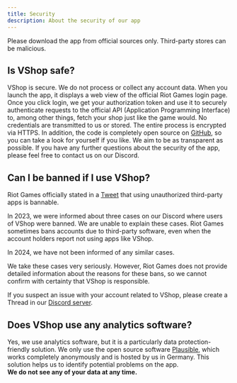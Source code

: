 ---
title: Security
description: About the security of our app
---


<Aside type="danger">
  Please download the app from official sources only. Third-party stores can be
  malicious.
</Aside>

## Is VShop safe?

VShop is secure. We do not process or collect any account data. When you launch the app, it displays a web view of the official Riot Games login page. Once you click login, we get your authorization token and use it to securely authenticate requests to the official API (Application Programming Interface) to, among other things, fetch your shop just like the game would. No credentials are transmitted to us or stored. The entire process is encrypted via HTTPS. In addition, the code is completely open source on [GitHub](https://github.com/VShopApp/mobile), so you can take a look for yourself if you like.
We aim to be as transparent as possible. If you have any further questions about the security of the app, please feel free to contact us on our Discord. 

## Can I be banned if I use VShop?

Riot Games officially stated in a [Tweet](https://twitter.com/playvalorant/status/1539728676815642624) that using unauthorized third-party apps is bannable.

In 2023, we were informed about three cases on our Discord where users of VShop were banned. We are unable to explain these cases. Riot Games sometimes bans accounts due to third-party software, even when the account holders report not using apps like VShop.

In 2024, we have not been informed of any similar cases.

We take these cases very seriously. However, Riot Games does not provide detailed information about the reasons for these bans, so we cannot confirm with certainty that VShop is responsible.

If you suspect an issue with your account related to VShop, please create a Thread in our [Discord server](https://vshop.one/discord).

## Does VShop use any analytics software?

Yes, we use analytics software, but it is a particularly data protection-friendly solution. We only use the open source software [Plausible](https://plausible.io), which works completely anonymously and is hosted by us in Germany. This solution helps us to identify potential problems on the app. <br />**We do not see any of your data at any time.**